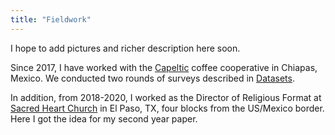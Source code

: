 ```yaml
---
title: "Fieldwork"
---
```


I hope to add pictures and richer description here soon.

Since 2017, I have worked with the [Capeltic](http://www.capeltic.org) 
coffee cooperative in Chiapas, Mexico. We conducted two rounds of surveys
described in [Datasets](datasets.html). 

In addition, from 2018-2020, I worked as the Director of Religious Format
at [Sacred Heart Church](https://www.sacredheartelpaso.org/) in El Paso, TX,
four blocks from the US/Mexico border. Here I got the idea for my second year paper.

